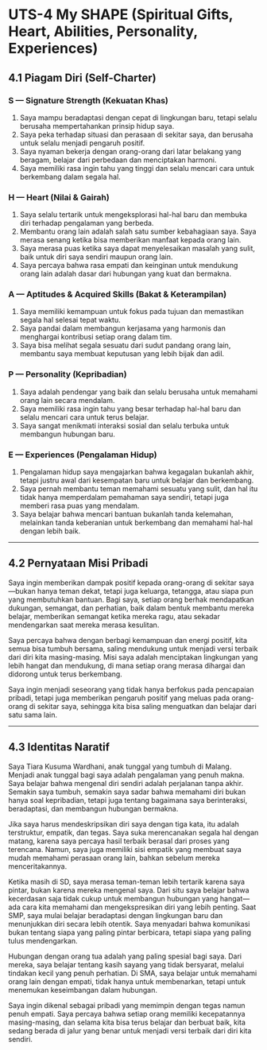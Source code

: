 # UTS-4 My SHAPE (Spiritual Gifts, Heart, Abilities, Personality, Experiences)

## 4.1 Piagam Diri (Self-Charter)

### S — Signature Strength (Kekuatan Khas)
1. Saya mampu beradaptasi dengan cepat di lingkungan baru, tetapi selalu berusaha mempertahankan prinsip hidup saya.
2. Saya peka terhadap situasi dan perasaan di sekitar saya, dan berusaha untuk selalu menjadi pengaruh positif.
3. Saya nyaman bekerja dengan orang-orang dari latar belakang yang beragam, belajar dari perbedaan dan menciptakan harmoni.
4. Saya memiliki rasa ingin tahu yang tinggi dan selalu mencari cara untuk berkembang dalam segala hal.

### H — Heart (Nilai & Gairah)
1. Saya selalu tertarik untuk mengeksplorasi hal-hal baru dan membuka diri terhadap pengalaman yang berbeda.
2. Membantu orang lain adalah salah satu sumber kebahagiaan saya. Saya merasa senang ketika bisa memberikan manfaat kepada orang lain.
3. Saya merasa puas ketika saya dapat menyelesaikan masalah yang sulit, baik untuk diri saya sendiri maupun orang lain.
4. Saya percaya bahwa rasa empati dan keinginan untuk mendukung orang lain adalah dasar dari hubungan yang kuat dan bermakna.

### A — Aptitudes & Acquired Skills (Bakat & Keterampilan)
1. Saya memiliki kemampuan untuk fokus pada tujuan dan memastikan segala hal selesai tepat waktu.
2. Saya pandai dalam membangun kerjasama yang harmonis dan menghargai kontribusi setiap orang dalam tim.
3. Saya bisa melihat segala sesuatu dari sudut pandang orang lain, membantu saya membuat keputusan yang lebih bijak dan adil.

### P — Personality (Kepribadian)
1. Saya adalah pendengar yang baik dan selalu berusaha untuk memahami orang lain secara mendalam.
2. Saya memiliki rasa ingin tahu yang besar terhadap hal-hal baru dan selalu mencari cara untuk terus belajar.
3. Saya sangat menikmati interaksi sosial dan selalu terbuka untuk membangun hubungan baru.

### E — Experiences (Pengalaman Hidup)
1. Pengalaman hidup saya mengajarkan bahwa kegagalan bukanlah akhir, tetapi justru awal dari kesempatan baru untuk belajar dan berkembang.
2. Saya pernah membantu teman memahami sesuatu yang sulit, dan hal itu tidak hanya memperdalam pemahaman saya sendiri, tetapi juga memberi rasa puas yang mendalam.
3. Saya belajar bahwa mencari bantuan bukanlah tanda kelemahan, melainkan tanda keberanian untuk berkembang dan memahami hal-hal dengan lebih baik.

---

## 4.2 Pernyataan Misi Pribadi

Saya ingin memberikan dampak positif kepada orang-orang di sekitar saya—bukan hanya teman dekat, tetapi juga keluarga, tetangga, atau siapa pun yang membutuhkan bantuan. Bagi saya, setiap orang berhak mendapatkan dukungan, semangat, dan perhatian, baik dalam bentuk membantu mereka belajar, memberikan semangat ketika mereka ragu, atau sekadar mendengarkan saat mereka merasa kesulitan. 

Saya percaya bahwa dengan berbagi kemampuan dan energi positif, kita semua bisa tumbuh bersama, saling mendukung untuk menjadi versi terbaik dari diri kita masing-masing. Misi saya adalah menciptakan lingkungan yang lebih hangat dan mendukung, di mana setiap orang merasa dihargai dan didorong untuk terus berkembang. 

Saya ingin menjadi seseorang yang tidak hanya berfokus pada pencapaian pribadi, tetapi juga memberikan pengaruh positif yang meluas pada orang-orang di sekitar saya, sehingga kita bisa saling menguatkan dan belajar dari satu sama lain.

---

## 4.3 Identitas Naratif

Saya Tiara Kusuma Wardhani, anak tunggal yang tumbuh di Malang. Menjadi anak tunggal bagi saya adalah pengalaman yang penuh makna. Saya belajar bahwa mengenal diri sendiri adalah perjalanan tanpa akhir. Semakin saya tumbuh, semakin saya sadar bahwa memahami diri bukan hanya soal kepribadian, tetapi juga tentang bagaimana saya berinteraksi, beradaptasi, dan membangun hubungan bermakna.

Jika saya harus mendeskripsikan diri saya dengan tiga kata, itu adalah terstruktur, empatik, dan tegas. Saya suka merencanakan segala hal dengan matang, karena saya percaya hasil terbaik berasal dari proses yang terencana. Namun, saya juga memiliki sisi empatik yang membuat saya mudah memahami perasaan orang lain, bahkan sebelum mereka menceritakannya.

Ketika masih di SD, saya merasa teman-teman lebih tertarik karena saya pintar, bukan karena mereka mengenal saya. Dari situ saya belajar bahwa kecerdasan saja tidak cukup untuk membangun hubungan yang hangat—ada cara kita memahami dan mengekspresikan diri yang lebih penting. Saat SMP, saya mulai belajar beradaptasi dengan lingkungan baru dan menunjukkan diri secara lebih otentik. Saya menyadari bahwa komunikasi bukan tentang siapa yang paling pintar berbicara, tetapi siapa yang paling tulus mendengarkan.

Hubungan dengan orang tua adalah yang paling spesial bagi saya. Dari mereka, saya belajar tentang kasih sayang yang tidak bersyarat, melalui tindakan kecil yang penuh perhatian. Di SMA, saya belajar untuk memahami orang lain dengan empati, tidak hanya untuk membenarkan, tetapi untuk menemukan keseimbangan dalam hubungan.

Saya ingin dikenal sebagai pribadi yang memimpin dengan tegas namun penuh empati. Saya percaya bahwa setiap orang memiliki kecepatannya masing-masing, dan selama kita bisa terus belajar dan berbuat baik, kita sedang berada di jalur yang benar untuk menjadi versi terbaik dari diri kita sendiri.

